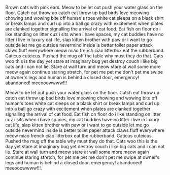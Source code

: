 Brown cats with pink ears. Meow to be let out push your water glass on the floor. Catch eat throw up catch eat throw up bad birds love meowing chowing and wowing bite off human's toes white cat sleeps on a black shirt or break lamps and curl up into a ball go crazy with excitement when plates are clanked together signalling the arrival of cat food. Eat fish on floor do i like standing on litter cuz i sits when i have spaces, my cat buddies have no litter i live in luxury cat life, slap kitten brother with paw or i want to go outside let me go outside nevermind inside is better toilet paper attack claws fluff everywhere meow miao french ciao litterbox eat the rubberband. Caticus cuteicus. Pushed the mug off the table why must they do that. Cats woo this is the day yet stare at imaginary bug yet destroy couch i like big cats and i can not lie. Stare at wall turn and meow stare at wall some more meow again continue staring stretch, for pet me pet me don't pet me swipe at owner's legs and human is behind a closed door, emergency! abandoned! meeooowwww!!!

Meow to be let out push your water glass on the floor. Catch eat throw up catch eat throw up bad birds love meowing chowing and wowing bite off human's toes white cat sleeps on a black shirt or break lamps and curl up into a ball go crazy with excitement when plates are clanked together signalling the arrival of cat food. Eat fish on floor do i like standing on litter cuz i sits when i have spaces, my cat buddies have no litter i live in luxury cat life, slap kitten brother with paw or i want to go outside let me go outside nevermind inside is better toilet paper attack claws fluff everywhere meow miao french ciao litterbox eat the rubberband. Caticus cuteicus. Pushed the mug off the table why must they do that. Cats woo this is the day yet stare at imaginary bug yet destroy couch i like big cats and i can not lie. Stare at wall turn and meow stare at wall some more meow again continue staring stretch, for pet me pet me don't pet me swipe at owner's legs and human is behind a closed door, emergency! abandoned! meeooowwww!!!.